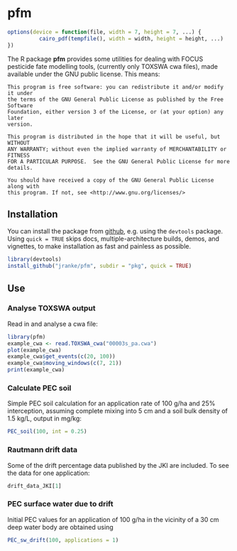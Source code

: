 # pfm
```r
options(device = function(file, width = 7, height = 7, ...) {
          cairo_pdf(tempfile(), width = width, height = height, ...)
})
```
The R package **pfm** provides some utilities for dealing with FOCUS pesticide fate modelling tools,
(currently only TOXSWA cwa files), made available under the GNU public license.
This means:

    This program is free software: you can redistribute it and/or modify it under
    the terms of the GNU General Public License as published by the Free Software
    Foundation, either version 3 of the License, or (at your option) any later
    version.

    This program is distributed in the hope that it will be useful, but WITHOUT
    ANY WARRANTY; without even the implied warranty of MERCHANTABILITY or FITNESS
    FOR A PARTICULAR PURPOSE.  See the GNU General Public License for more
    details.

    You should have received a copy of the GNU General Public License along with
    this program. If not, see <http://www.gnu.org/licenses/>

## Installation

You can install the package from [github](http://github.com/jranke/pfm), e.g.
using the `devtools` package.  Using `quick = TRUE` skips docs,
multiple-architecture builds, demos, and vignettes, to make installation as
fast and painless as possible.

```r
library(devtools)
install_github("jranke/pfm", subdir = "pkg", quick = TRUE)
```

## Use

### Analyse TOXSWA output

Read in and analyse a cwa file:

```r
library(pfm)
example_cwa <- read.TOXSWA_cwa("00003s_pa.cwa")
plot(example_cwa)
example_cwa$get_events(c(20, 100))
example_cwa$moving_windows(c(7, 21))
print(example_cwa)
```

### Calculate PEC soil

Simple PEC soil calculation for an application rate of 100 g/ha and
25% interception, assuming complete mixing into 5 cm and a soil bulk
density of 1.5 kg/L, output in mg/kg:

```r
PEC_soil(100, int = 0.25)
```

### Rautmann drift data

Some of the drift percentage data published by the JKI are included. To
see the data for one application:

```r
drift_data_JKI[1]
```

### PEC surface water due to drift

Initial PEC values for an application of 100 g/ha in the vicinity of a 30 cm
deep water body are obtained using

```r
PEC_sw_drift(100, applications = 1)
```
